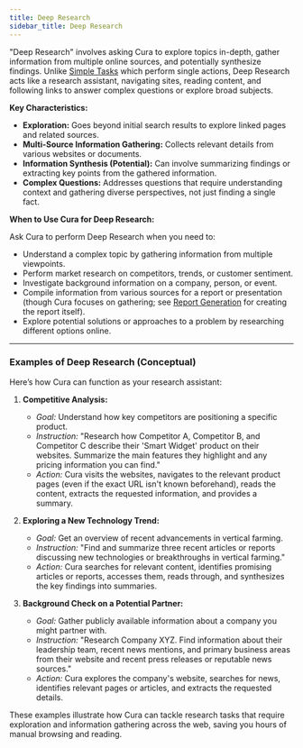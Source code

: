 ```yaml
---
title: Deep Research
sidebar_title: Deep Research
---
```


"Deep Research" involves asking Cura to explore topics in-depth, gather information from multiple online sources, and potentially synthesize findings. Unlike [Simple Tasks](/use-cases/simple-tasks) which perform single actions, Deep Research acts like a research assistant, navigating sites, reading content, and following links to answer complex questions or explore broad subjects.

**Key Characteristics:**

*   **Exploration:** Goes beyond initial search results to explore linked pages and related sources.
*   **Multi-Source Information Gathering:** Collects relevant details from various websites or documents.
*   **Information Synthesis (Potential):** Can involve summarizing findings or extracting key points from the gathered information.
*   **Complex Questions:** Addresses questions that require understanding context and gathering diverse perspectives, not just finding a single fact.

**When to Use Cura for Deep Research:**

Ask Cura to perform Deep Research when you need to:

*   Understand a complex topic by gathering information from multiple viewpoints.
*   Perform market research on competitors, trends, or customer sentiment.
*   Investigate background information on a company, person, or event.
*   Compile information from various sources for a report or presentation (though Cura focuses on gathering; see [Report Generation](/use-cases/report-generation) for creating the report itself).
*   Explore potential solutions or approaches to a problem by researching different options online.

---

### Examples of Deep Research (Conceptual)

Here’s how Cura can function as your research assistant:

1.  **Competitive Analysis:**
    *   *Goal:* Understand how key competitors are positioning a specific product.
    *   *Instruction:* "Research how Competitor A, Competitor B, and Competitor C describe their 'Smart Widget' product on their websites. Summarize the main features they highlight and any pricing information you can find."
    *   *Action:* Cura visits the websites, navigates to the relevant product pages (even if the exact URL isn't known beforehand), reads the content, extracts the requested information, and provides a summary.

2.  **Exploring a New Technology Trend:**
    *   *Goal:* Get an overview of recent advancements in vertical farming.
    *   *Instruction:* "Find and summarize three recent articles or reports discussing new technologies or breakthroughs in vertical farming."
    *   *Action:* Cura searches for relevant content, identifies promising articles or reports, accesses them, reads through, and synthesizes the key findings into summaries.

3.  **Background Check on a Potential Partner:**
    *   *Goal:* Gather publicly available information about a company you might partner with.
    *   *Instruction:* "Research Company XYZ. Find information about their leadership team, recent news mentions, and primary business areas from their website and recent press releases or reputable news sources."
    *   *Action:* Cura explores the company's website, searches for news, identifies relevant pages or articles, and extracts the requested details.

These examples illustrate how Cura can tackle research tasks that require exploration and information gathering across the web, saving you hours of manual browsing and reading.
